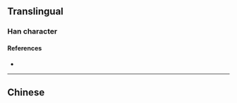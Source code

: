 {{also|瀘}}
{{character info}}
==Translingual==

===Han character===
{{Han char|rn=85|rad=水|as=05|sn=8|four=|canj=EYS|ids=⿰氵卢}}

====References====
* {{Han ref|kx=0619.121|hdz=31583.070|uh=6CF8|ud=27896}}

----

==Chinese==
{{zh-see|瀘}}